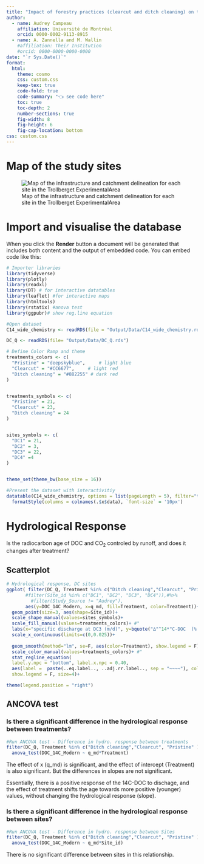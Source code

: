 ```yaml
---
title: "Impact of forestry practices (clearcut and ditch cleaning) on the age of lateral carbon export"
author:
  - name: Audrey Campeau
    affiliation: Université de Montréal
    orcid: 0000-0002-9113-8915
  - name: A. Zannella and M. Wallin
    #affiliation: Their Institution
    #orcid: 0000-0000-0000-0000
date: "`r Sys.Date()`"
format:
  html:
    theme: cosmo
    css: custom.css
    keep-tex: true    
    code-fold: true
    code-summary: "👈 see code here"
    toc: true
    toc-depth: 2
    number-sections: true
    fig-width: 8
    fig-height: 6
    fig-cap-location: bottom
css: custom.css
---
```


# Map of the study sites

![Map of the infrastructure and catchment delineation for each site in the Trollberget ExperimentalArea](Trollberget_All infrastructure_plusPlanned_aerial_dc catchments.jpg){fig-align="center"}

# Import and visualise the database

When you click the **Render** button a document will be generated that includes both content and the output of embedded code. You can embed code like this:

```r
# Importer libraries
library(tidyverse) 
library(plotly) 
library(readxl) 
library(DT) # for interactive datatables
library(leaflet) #for interactive maps
library(htmltools)
library(rstatix) #anova test
library(ggpubr)# show reg.line equation 

#Open dataset
C14_wide_chemistry <- readRDS(file = "Output/Data/C14_wide_chemistry.rds")

DC_Q <- readRDS(file= "Output/Data/DC_Q.rds")

# Define Color Ramp and theme
treatments_colors <- c(
  "Pristine" = "deepskyblue",     # light blue
  "Clearcut" = "#CC6677",     # light red
  "Ditch cleaning" = "#882255" # dark red
)


treatments_symbols <- c(
  "Pristine" = 21,     
  "Clearcut" = 23,     
  "Ditch cleaning" = 24 
)


sites_symbols <- c(
  "DC1" = 21,     
  "DC2" = 3,     
  "DC3" = 22,
  "DC4" =4
)


theme_set(theme_bw(base_size = 16))

#Present the dataset with interactivitiy
datatable(C14_wide_chemistry, options = list(pageLength = 5), filter="top") %>%  
  formatStyle(columns = colnames(.$x$data), `font-size` = '10px')
```

# Hydrological Response

Is the radiocarbon age of DOC and CO~2~ controled by runoff, and does it changes after treatment?

## Scatterplot

```r


# Hydrological response, DC sites
ggplot( filter(DC_Q, Treatment %in% c("Ditch cleaning","Clearcut", "Pristine" )),# %>%
       #filter(Site_id %in% c("DC1", "DC2", "DC3", "DC4")),#%>%
         #filter(Study_Source != "Audrey"), 
       aes(y=DOC_14C_Modern, x=q_md, fill=Treatment, color=Treatment))+ #size=DOCmgL_14C, 
  geom_point(size=3, aes(shape=Site_id))+
  scale_shape_manual(values=sites_symbols)+
  scale_fill_manual(values=treatments_colors)+ #"
  labs(x="specific discharge at DC3 (m/d)", y=bquote("∆"^14*"C-DOC  (% modern)"), shape="Watershed ID")+
  scale_x_continuous(limits=c(0,0.025))+
  
  geom_smooth(method="lm", se=F, aes(color=Treatment), show.legend = F)+
  scale_color_manual(values=treatments_colors)+ #"
  stat_regline_equation(
  label.y.npc = "bottom", label.x.npc = 0.40,
  aes(label =  paste(..eq.label.., ..adj.rr.label.., sep = "~~~~"), color = Treatment), 
  show.legend = F, size=4)+

theme(legend.position = "right")

```

## ANCOVA test

### Is there a significant difference in the hydrological response between treatments?

```r
#Run ANCOVA test - Difference in hydro. response between treatments
filter(DC_Q, Treatment %in% c("Ditch cleaning","Clearcut", "Pristine" )) %>% 
  anova_test(DOC_14C_Modern ~ q_md*Treatment)
```

The effect of x (q_md) is significant, and the effect of intercept (Treatment) is also significant. But the differences in slopes are not significant.

Essentially, there is a positive response of the 14C-DOC to dischage, and the effect of treatment shifts the age towards more positive (younger) values, without changing the hydrological response (slope).

### Is there a significant difference in the hydrological response between sites?

```r
#Run ANCOVA test - Difference in hydro. response between Sites
filter(DC_Q, Treatment %in% c("Ditch cleaning","Clearcut", "Pristine" )) %>% 
  anova_test(DOC_14C_Modern ~ q_md*Site_id)
```

There is no significant difference between sites in this relationship.
